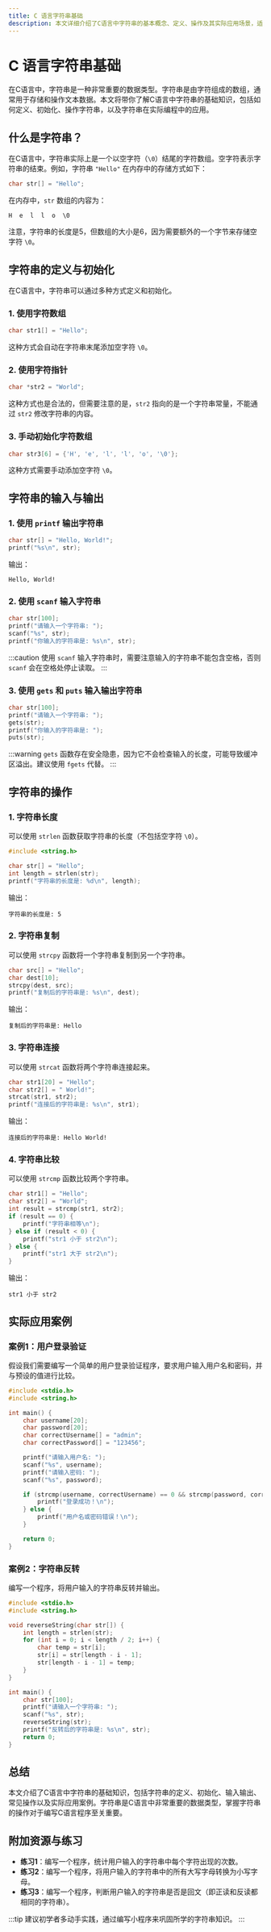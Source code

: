 ```yaml
---
title: C 语言字符串基础
description: 本文详细介绍了C语言中字符串的基本概念、定义、操作及其实际应用场景，适合初学者学习。
---
```


# C 语言字符串基础

在C语言中，字符串是一种非常重要的数据类型。字符串是由字符组成的数组，通常用于存储和操作文本数据。本文将带你了解C语言中字符串的基础知识，包括如何定义、初始化、操作字符串，以及字符串在实际编程中的应用。

## 什么是字符串？

在C语言中，字符串实际上是一个以空字符（`\0`）结尾的字符数组。空字符表示字符串的结束。例如，字符串 `"Hello"` 在内存中的存储方式如下：

```c
char str[] = "Hello";
```

在内存中，`str` 数组的内容为：

```
H  e  l  l  o  \0
```

注意，字符串的长度是5，但数组的大小是6，因为需要额外的一个字节来存储空字符 `\0`。

## 字符串的定义与初始化

在C语言中，字符串可以通过多种方式定义和初始化。

### 1. 使用字符数组

```c
char str1[] = "Hello";
```

这种方式会自动在字符串末尾添加空字符 `\0`。

### 2. 使用字符指针

```c
char *str2 = "World";
```

这种方式也是合法的，但需要注意的是，`str2` 指向的是一个字符串常量，不能通过 `str2` 修改字符串的内容。

### 3. 手动初始化字符数组

```c
char str3[6] = {'H', 'e', 'l', 'l', 'o', '\0'};
```

这种方式需要手动添加空字符 `\0`。

## 字符串的输入与输出

### 1. 使用 `printf` 输出字符串

```c
char str[] = "Hello, World!";
printf("%s\n", str);
```

输出：

```
Hello, World!
```

### 2. 使用 `scanf` 输入字符串

```c
char str[100];
printf("请输入一个字符串: ");
scanf("%s", str);
printf("你输入的字符串是: %s\n", str);
```

:::caution
使用 `scanf` 输入字符串时，需要注意输入的字符串不能包含空格，否则 `scanf` 会在空格处停止读取。
:::

### 3. 使用 `gets` 和 `puts` 输入输出字符串

```c
char str[100];
printf("请输入一个字符串: ");
gets(str);
printf("你输入的字符串是: ");
puts(str);
```

:::warning
`gets` 函数存在安全隐患，因为它不会检查输入的长度，可能导致缓冲区溢出。建议使用 `fgets` 代替。
:::

## 字符串的操作

### 1. 字符串长度

可以使用 `strlen` 函数获取字符串的长度（不包括空字符 `\0`）。

```c
#include <string.h>

char str[] = "Hello";
int length = strlen(str);
printf("字符串的长度是: %d\n", length);
```

输出：

```
字符串的长度是: 5
```

### 2. 字符串复制

可以使用 `strcpy` 函数将一个字符串复制到另一个字符串。

```c
char src[] = "Hello";
char dest[10];
strcpy(dest, src);
printf("复制后的字符串是: %s\n", dest);
```

输出：

```
复制后的字符串是: Hello
```

### 3. 字符串连接

可以使用 `strcat` 函数将两个字符串连接起来。

```c
char str1[20] = "Hello";
char str2[] = " World!";
strcat(str1, str2);
printf("连接后的字符串是: %s\n", str1);
```

输出：

```
连接后的字符串是: Hello World!
```

### 4. 字符串比较

可以使用 `strcmp` 函数比较两个字符串。

```c
char str1[] = "Hello";
char str2[] = "World";
int result = strcmp(str1, str2);
if (result == 0) {
    printf("字符串相等\n");
} else if (result < 0) {
    printf("str1 小于 str2\n");
} else {
    printf("str1 大于 str2\n");
}
```

输出：

```
str1 小于 str2
```

## 实际应用案例

### 案例1：用户登录验证

假设我们需要编写一个简单的用户登录验证程序，要求用户输入用户名和密码，并与预设的值进行比较。

```c
#include <stdio.h>
#include <string.h>

int main() {
    char username[20];
    char password[20];
    char correctUsername[] = "admin";
    char correctPassword[] = "123456";

    printf("请输入用户名: ");
    scanf("%s", username);
    printf("请输入密码: ");
    scanf("%s", password);

    if (strcmp(username, correctUsername) == 0 && strcmp(password, correctPassword) == 0) {
        printf("登录成功！\n");
    } else {
        printf("用户名或密码错误！\n");
    }

    return 0;
}
```

### 案例2：字符串反转

编写一个程序，将用户输入的字符串反转并输出。

```c
#include <stdio.h>
#include <string.h>

void reverseString(char str[]) {
    int length = strlen(str);
    for (int i = 0; i < length / 2; i++) {
        char temp = str[i];
        str[i] = str[length - i - 1];
        str[length - i - 1] = temp;
    }
}

int main() {
    char str[100];
    printf("请输入一个字符串: ");
    scanf("%s", str);
    reverseString(str);
    printf("反转后的字符串是: %s\n", str);
    return 0;
}
```

## 总结

本文介绍了C语言中字符串的基础知识，包括字符串的定义、初始化、输入输出、常见操作以及实际应用案例。字符串是C语言中非常重要的数据类型，掌握字符串的操作对于编写C语言程序至关重要。

## 附加资源与练习

- **练习1**：编写一个程序，统计用户输入的字符串中每个字符出现的次数。
- **练习2**：编写一个程序，将用户输入的字符串中的所有大写字母转换为小写字母。
- **练习3**：编写一个程序，判断用户输入的字符串是否是回文（即正读和反读都相同的字符串）。

:::tip
建议初学者多动手实践，通过编写小程序来巩固所学的字符串知识。
:::